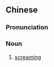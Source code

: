 ==Chinese==
{{zh-forms}}

===Pronunciation===
{{zh-pron
|m=hēisǎng
|cat=n
}}

===Noun===
{{zh-noun}}

# {{lb|zh|music}} [[screaming]] {{gloss|vocal technique in black metal music}}